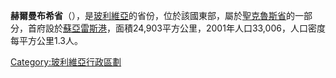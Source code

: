 '''赫爾曼布希省'''（{{lang-es|Provincia Germán Busch}}），是[[玻利維亞|玻利維亞]]的省份，位於該國東部，屬於[[聖克魯斯省_(玻利維亞)|聖克魯斯省]]的一部分，首府設於[[蘇亞雷斯港|蘇亞雷斯港]]，面積24,903平方公里，2001年人口33,006，人口密度每平方公里1.3人。

{{Coord|19|00|S|58|10|W|type:adm2nd_region:BO|display=title}}

{{Bolivia-geo-stub}}
{{玻利維亞省份}}

[[Category:玻利維亞行政區劃|Category:玻利維亞行政區劃]]